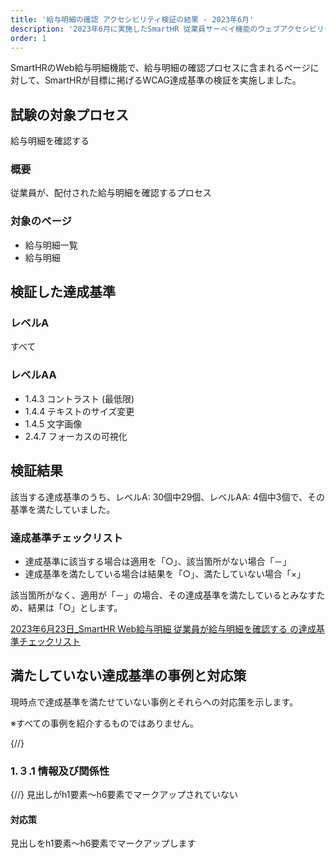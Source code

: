 ```yaml
---
title: '給与明細の確認 アクセシビリティ検証の結果 - 2023年6月'
description: '2023年6月に実施したSmartHR 従業員サーベイ機能のウェブアクセシビリティ検証の結果を公開しています。'
order: 1
---
```


SmartHRのWeb給与明細機能で、給与明細の確認プロセスに含まれるページに対して、SmartHRが目標に掲げるWCAG達成基準の検証を実施しました。

## 試験の対象プロセス
給与明細を確認する

### 概要
従業員が、配付された給与明細を確認するプロセス

### 対象のページ
* 給与明細一覧
* 給与明細

## 検証した達成基準

### レベルA

すべて

### レベルAA

- 1.4.3 コントラスト (最低限)
- 1.4.4 テキストのサイズ変更
- 1.4.5 文字画像
- 2.4.7 フォーカスの可視化

## 検証結果

該当する達成基準のうち、レベルA: 30個中29個、レベルAA: 4個中3個で、その基準を満たしていました。

### 達成基準チェックリスト

- 達成基準に該当する場合は適用を「○」、該当箇所がない場合「－」
- 達成基準を満たしている場合は結果を「○」、満たしていない場合「×」

該当箇所がなく、適用が「－」の場合、その達成基準を満たしているとみなすため、結果は「○」とします。

[2023年6月23日_SmartHR Web給与明細 従業員が給与明細を確認する の達成基準チェックリスト](https://docs.google.com/spreadsheets/d/1oLhq19B_byAiXFQuPjfjgp-Gnmtw6guKH1txxeZAs7Y/edit#gid=0)

## 満たしていない達成基準の事例と対応策

現時点で達成基準を満たせていない事例とそれらへの対応策を示します。

※すべての事例を紹介するものではありません。

{/*<!-- textlint-disable -->*/}
### 1.３.1 情報及び関係性
{/*<!-- textlint-enable -->*/}
見出しがh1要素〜h6要素でマークアップされていない

#### 対応策
見出しをh1要素〜h6要素でマークアップします
